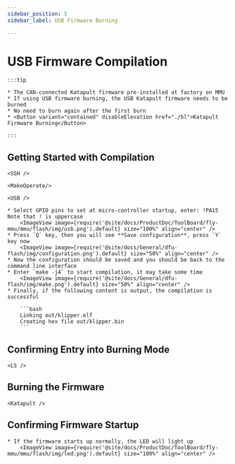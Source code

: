 ```yaml
---
sidebar_position: 5
sidebar_label: USB Firmware Burning

---
```






# USB Firmware Compilation

    :::tip

    * The CAN-connected Katapult firmware pre-installed at factory on MMU
    * If using USB firmware burning, the USB Katapult firmware needs to be burned
    * No need to burn again after the first burn
    * <Button variant="contained" disableElevation href="./bl">Katapult Firmware Burning</Button>

    :::

## Getting Started with Compilation

    <SSH />

    <MakeOperate/>

    <USB />

    * Select GPIO pins to set at micro-controller startup, enter: !PA15 Note that ! is uppercase
        <ImageView image={require('@site/docs/ProductDoc/ToolBoard/fly-mmu/mmu/flash/img/usb.png').default} size="100%" align="center" />
    * Press `Q` key, then you will see **Save configuration**, press `Y` key now
        <ImageView image={require('@site/docs/General/dfu-flash/img/configuration.png').default} size="50%" align="center" />
    * Now the configuration should be saved and you should be back to the command line interface
    * Enter `make -j4` to start compilation, it may take some time
        <ImageView image={require('@site/docs/General/dfu-flash/img/make.png').default} size="50%" align="center" />
    * Finally, if the following content is output, the compilation is successful

        ```bash
        Linking out/klipper.elf
        Creating hex file out/klipper.bin
        ```

## Confirming Entry into Burning Mode

    <LS />


## Burning the Firmware

    <Katapult />

## Confirming Firmware Startup

    * If the firmware starts up normally, the LED will light up
        <ImageView image={require('@site/docs/ProductDoc/ToolBoard/fly-mmu/mmu/flash/img/led.png').default} size="100%" align="center" />